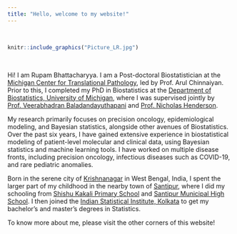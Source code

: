 ```yaml
---
title: "Hello, welcome to my website!"
---
```


<br>

```r
knitr::include_graphics("Picture_LR.jpg")
```

<br>

Hi! I am Rupam Bhattacharyya. I am a Post-doctoral Biostatistician at the [Michigan Center for Translational Pathology](https://pathology.med.umich.edu/mctp/), led by Prof. Arul Chinnaiyan. Prior to this, I completed my PhD in Biostatistics at the [Department of Biostatistics, University of Michigan](https://sph.umich.edu/biostat/), where I was supervised jointly by [Prof. Veerabhadran Baladandayuthapani](https://sph.umich.edu/faculty-profiles/baladandayuthapani-veerabhadran.html) and [Prof. Nicholas Henderson](https://sph.umich.edu/faculty-profiles/henderson-nicholas.html).

My research primarily focuses on precision oncology, epidemiological modeling, and Bayesian statistics, alongside other avenues of Biostatistics. Over the past six years, I have gained extensive experience in biostatistical modeling of patient-level molecular and clinical data, using Bayesian statistics and machine learning tools. I have worked on multiple disease fronts, including precision oncology, infectious diseases such as COVID-19, and rare pediatric anomalies.

Born in the serene city of [Krishnanagar](https://en.wikipedia.org/wiki/Krishnanagar,_Nadia) in West Bengal, India, I spent the larger part of my childhood in the nearby town of [Santipur](https://en.wikipedia.org/wiki/Shantipur), where I did my schooling from [Shishu Kakali Primary School](https://www.facebook.com/smhs.santipur/) and [Santipur Municipal High School](https://www.facebook.com/smhs.santipur/). I then joined the [Indian Statistical Institute, Kolkata](https://www.isical.ac.in/) to get my bachelor's and master's degrees in Statistics.

To know more about me, please visit the other corners of this website!